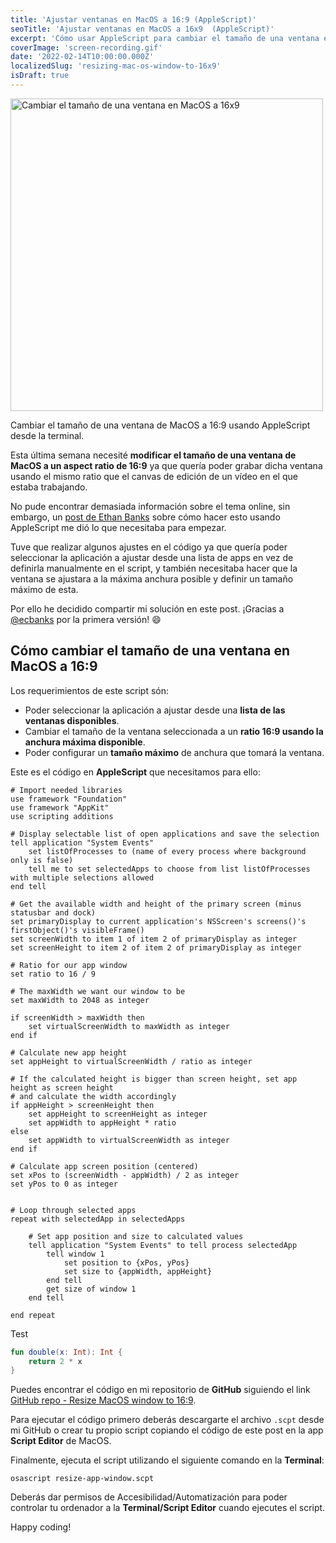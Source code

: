 ```yaml
---
title: 'Ajustar ventanas en MacOS a 16:9 (AppleScript)'
seoTitle: 'Ajustar ventanas en MacOS a 16x9  (AppleScript)'
excerpt: 'Cómo usar AppleScript para cambiar el tamaño de una ventana en MacOS a 16:9.'
coverImage: 'screen-recording.gif'
date: '2022-02-14T10:00:00.000Z'
localizedSlug: 'resizing-mac-os-window-to-16x9'
isDraft: true
---
```


<img src="screen-recording.gif" alt="Cambiar el tamaño de una ventana en MacOS a 16x9" width="500" />

Cambiar el tamaño de una ventana de MacOS a 16:9 usando AppleScript desde la terminal.

Esta última semana necesité **modificar el tamaño de una ventana de MacOS a un aspect ratio de 16:9** ya que quería poder grabar dicha ventana usando el mismo ratio que el canvas de edición de un vídeo en el que estaba trabajando.

No pude encontrar demasiada información sobre el tema online, sin embargo, un [post de Ethan Banks](https://ethancbanks.com/using-applescript-to-size-a-window-to-16x9-on-macos/) sobre cómo hacer esto usando AppleScript me dió lo que necesitaba para empezar.

Tuve que realizar algunos ajustes en el código ya que quería poder seleccionar la aplicación a ajustar desde una lista de apps en vez de definirla manualmente en el script, y también necesitaba hacer que la ventana se ajustara a la máxima anchura posible y definir un tamaño máximo de esta.

Por ello he decidido compartir mi solución en este post. ¡Gracias a [@ecbanks](https://twitter.com/ecbanks) por la primera versión! 😄

## Cómo cambiar el tamaño de una ventana en MacOS a 16:9

Los requerimientos de este script són:
* Poder seleccionar la aplicación a ajustar desde una **lista de las ventanas disponibles**.
* Cambiar el tamaño de la ventana seleccionada a un **ratio 16:9 usando la anchura máxima disponible**.
* Poder configurar un **tamaño máximo** de anchura que tomará la ventana.

Este es el código en **AppleScript** que necesitamos para ello:

```applescript
# Import needed libraries
use framework "Foundation"
use framework "AppKit"
use scripting additions

# Display selectable list of open applications and save the selection
tell application "System Events"
	set listOfProcesses to (name of every process where background only is false)
	tell me to set selectedApps to choose from list listOfProcesses with multiple selections allowed
end tell

# Get the available width and height of the primary screen (minus statusbar and dock)
set primaryDisplay to current application's NSScreen's screens()'s firstObject()'s visibleFrame()
set screenWidth to item 1 of item 2 of primaryDisplay as integer
set screenHeight to item 2 of item 2 of primaryDisplay as integer

# Ratio for our app window
set ratio to 16 / 9

# The maxWidth we want our window to be
set maxWidth to 2048 as integer

if screenWidth > maxWidth then
	set virtualScreenWidth to maxWidth as integer
end if

# Calculate new app height
set appHeight to virtualScreenWidth / ratio as integer

# If the calculated height is bigger than screen height, set app height as screen height
# and calculate the width accordingly
if appHeight > screenHeight then
	set appHeight to screenHeight as integer
	set appWidth to appHeight * ratio
else
	set appWidth to virtualScreenWidth as integer
end if

# Calculate app screen position (centered)
set xPos to (screenWidth - appWidth) / 2 as integer
set yPos to 0 as integer


# Loop through selected apps
repeat with selectedApp in selectedApps

	# Set app position and size to calculated values
	tell application "System Events" to tell process selectedApp
		tell window 1
			set position to {xPos, yPos}
			set size to {appWidth, appHeight}
		end tell
		get size of window 1
	end tell

end repeat
```

Test

```kotlin
fun double(x: Int): Int {
    return 2 * x
}
```

Puedes encontrar el código en mi repositorio de **GitHub** siguiendo el link [GitHub repo - Resize MacOS window to 16:9](https://github.com/marcelpallares/resize-window-macos).

Para ejecutar el código primero deberás descargarte el archivo `.scpt` desde mi GitHub o crear tu propio script copiando el código de este post en la app **Script Editor** de MacOS.

Finalmente, ejecuta el script utilizando el siguiente comando en la **Terminal**:

```shell
osascript resize-app-window.scpt
```

Deberás dar permisos de Accesibilidad/Automatización para poder controlar tu ordenador a la **Terminal/Script Editor** cuando ejecutes el script.

Happy coding!
